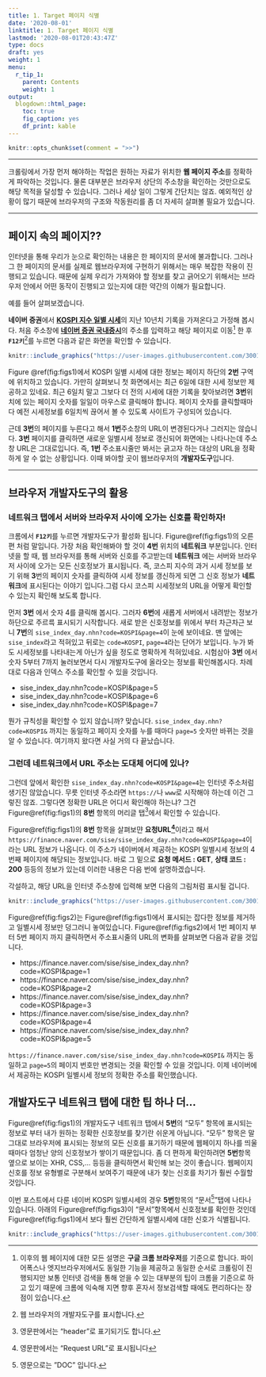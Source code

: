 ```yaml
---
title: 1. Target 페이지 식별
date: '2020-08-01'
linktitle: 1. Target 페이지 식별
lastmod: '2020-08-01T20:43:47Z'
type: docs
draft: yes
weight: 1
menu:
  r_tip_1:
    parent: Contents
    weight: 1
output:
  blogdown::html_page:
    toc: true
    fig_caption: yes
    df_print: kable
---
```


```r
knitr::opts_chunk$set(comment = ">>")
```

---


크롤링에서 가장 먼저 해야하는 작업은 원하는 자료가 위치한 **웹 페이지 주소**를 정확하게 파악하는 것입니다. 물론 대부분은 브라우저 상단의 주소창을 확인하는 것만으로도 해당 목적을 달성할 수 있습니다. 그러나 세상 일이 그렇게 간단치는 않죠. 예외적인 상황이 많기 때문에 브라우저의 구조와 작동원리를 좀 더 자세히 살펴볼 필요가 있습니다.

---

## **페이지 속의 페이지??**

인터넷을 통해 우리가 눈으로 확인하는 내용은  한 페이지의 문서에 불과합니다. 그러나 그 한 페이지의 문서를 실제로  웹브라우저에 구현하기 위해서는 매우 복잡한 작용이 진행되고 있습니다. 때문에 실제 우리가 가져와야 할 정보를 찾고 긁어오기 위해서는 브라우저 안에서 어떤 동작이 진행되고 있는지에 대한 약간의 이해가 필요합니다. 

예를 들어 살펴보겠습니다.  

**네이버 증권**에서 [**KOSPI 지수 일별 시세**](https://finance.naver.com/sise/sise_index.nhn?code=KOSPI)의 
지난 10년치 기록을 가져온다고 가정해 봅시다. 처음 주소창에 [**네이버 증권 국내증시**](https://finance.naver.com/sise/sise_index.nhn?code=KOSPI)의 주소를 입력하고 해당 페이지로 이동^[이후의 웹 페이지에 대한 모든 설명은 **구글 크롬 브라우저**를 기준으로 합니다. 파이어폭스나 엣지브라우저에서도 동일한 기능을 제공하고 동일한 순서로 크롤링이 진행되지만 보통 인터넷 검색을 통해 얻을 수 있는 대부분의 팁이 크롬을 기준으로 하고 있기 때문에 크롬에 익숙해 지면 향후 혼자서 정보검색할 때에도 편리하다는 장점이 있습니다.] 한 후 
**`F12키`**^[웹 브라우저의 개발자도구를 표시합니다.]를 누르면 다음과 같은 화면을 확인할 수 있습니다.  


```r
knitr::include_graphics("https://user-images.githubusercontent.com/30010992/89721986-a1ffee80-da1e-11ea-9af8-c66eb549e81a.jpg")
```


Figure \@ref(fig:figs1)에서 KOSPI 일별 시세에 대한 정보는 페이지 하단의 **2번** 구역에 위치하고 있습니다. 가만히 살펴보니 첫 화면에서는 최근 6일에 대한 시세 정보만 제공하고 있네요. 최근 6일치 말고 그보다 더 전의 시세에 대한 기록을 찾아보려면 **3번**위치에 있는 페이지 숫자를 일일이 마우스로 클릭해야 합니다. 페이지 숫자를 클릭할때마다 예전 시세정보를 6일치씩 끊어서 볼 수 있도록 사이트가 구성되어 있습니다. 

근데 **3번**의 페이지를 누른다고 해서 **1번**주소창의 URL이 변경된다거나 그러지는 않습니다. **3번** 페이지를 클릭하면 새로운 일별시세 정보로 갱신되어 화면에는 나타나는데 주소창 URL은 그대로입니다. 즉, **1번** 주소표시줄만 봐서는 긁고자 하는 대상의 URL을 정확하게 알 수 없는 상황입니다. 이때 봐야할 곳이 웹브라우저의 **개발자도구**입니다. 

---

## **브라우저 개발자도구의 활용**
### 네트워크 탭에서 서버와 브라우저 사이에 오가는 신호를 확인하자! 
크롬에서 **`F12키`**를 누르면 개발자도구가 활성화 됩니다. Figure\@ref(fig:figs1)의 오른편 처럼 말입니다. 가장 처음 확인해봐야 할 것이 **4번** 위치의 **네트워크** 부분입니다. 인터넷을 할 때, 웹 브라우저를 통해 서버와 신호를 주고받는데 **네트워크** 에는 서버와 브라우저 사이에 오가는 모든 신호정보가 표시됩니다. 즉, 코스피 지수의 과거 시세 정보를 보기 위해 **3**번의 페이지 숫자를 클릭하여 시세 정보를 갱신하게 되면 그 신호 정보가 **네트워크**에 표시된다는 이야기 입니다.그럼 다시 코스피 시세정보의 URL을 어떻게 확인할 수 있는지 확인해 보도록 합니다. 

먼저 **3번** 에서 숫자 4를 클릭해 봅시다. 그러자 **6번**에 새롭게 서버에서 내려받는 정보가 하단으로 주르륵 표시되기 시작합니다. 새로 받은 신호정보를 위에서 부터 차근차근 보니 **7번**의 `sise_index_day.nhn?code=KOSPI&page=4`이 눈에 보이네요. 맨 앞에는 `sise_index`라고 적혀있고 뒤로는 `code=KOSPI`, `page=4`라는 단어가 보입니다. 누가 봐도 시세정보를 나타내는게 아닌가 싶을 정도로 명확하게 적혀있네요. 시험삼아 **3번** 에서 숫자 5부터 7까지 눌러보면서 다시 개발자도구에 올라오는 정보를 확인해봅시다. 차례대로 다음과 인덱스 주소를 확인할 수 있을 것입니다. 

- sise_index_day.nhn?code=KOSPI&page=5
- sise_index_day.nhn?code=KOSPI&page=6
- sise_index_day.nhn?code=KOSPI&page=7

뭔가 규칙성을 확인할 수 있지 않습니까? 맞습니다. `sise_index_day.nhn?code=KOSPI&` 까지는 동일하고 페이지 숫자를 누를 때마다 `page=5` 숫자만 바뀌는 것을 알 수 있습니다. 여기까지 왔다면 사실 거의 다 끝났습니다. 

### 그런데 네트워크에서 URL 주소는 도대체 어디에 있나?

그런데 앞에서 확인한 `sise_index_day.nhn?code=KOSPI&page=4`는 인터넷 주소처럼 생기진 않았습니다. 무릇 인터넷 주소라면 `https://`나 `www`로 시작해야 하는데 이건 그렇진 않죠. 그렇다면 정확한 URL은 어디서 확인해야 하는냐? 그건 Figure\@ref(fig:figs1)의 **8번** 항목의 머리글 탭^[영문판에서는 "header"로 표기되기도 합니다.]에서 확인할 수 있습니다. 

Figure\@ref(fig:figs1)의 **8번** 항목을 살펴보먄 **요청URL^[영문판에서는 "Request URL"로 표시됩니다]**이라고 해서 `https://finance.naver.com/sise/sise_index_day.nhn?code=KOSPI&page=4`이라는 URL 정보가 나옵니다. 이 주소가 네이버에서 제공하는 KOSPI 일별시세 정보의 4번째 페이지에 해당되는 정보입니다. 바로 그 밑으로 **요청 메서드 : GET**, **상태 코드 : 200** 등등의 정보가 있는데 이러한 내용은 다음 번에 설명하겠습니다. 

각설하고, 해당 URL을 인터넷 주소창에 입력해 보면 다음의 그림처럼 표시될 겁니다. 

```r
knitr::include_graphics("https://user-images.githubusercontent.com/30010992/89721985-9e6c6780-da1e-11ea-93fa-4d754b743783.jpg")
```

Figure\@ref(fig:figs2)는 Figure\@ref(fig:figs1)에서 표시되는 잡다한 정보를 제거하고 일별시세 정보만 덩그러니 놓여있습니다. Figure\@ref(fig:figs2)에서 1번 페이지 부터 5번 페이지 까지 클릭하면서 주소표시줄의 URL의 변화를 살펴보면 다음과 같을 것입니다. 

- https://finance.naver.com/sise/sise_index_day.nhn?code=KOSPI&page=1
- https://finance.naver.com/sise/sise_index_day.nhn?code=KOSPI&page=2
- https://finance.naver.com/sise/sise_index_day.nhn?code=KOSPI&page=3
- https://finance.naver.com/sise/sise_index_day.nhn?code=KOSPI&page=4
- https://finance.naver.com/sise/sise_index_day.nhn?code=KOSPI&page=5

`https://finance.naver.com/sise/sise_index_day.nhn?code=KOSPI&` 까지는 동일하고 `page=5`의 페이지 번호만 변경되는 것을 확인할 수 있을 것입니다. 이제 네이버에서 제공하는 KOSPI 일별시세 정보의 정확한 주소를 확인했습니다. 


## **개발자도구 네트워크 탭에 대한 팁 하나 더...**
Figure\@ref(fig:figs1)의 개발자도구 네트워크 탭에서 **5번**의 "모두" 항목에 표시되는 정보로 부터 내가 원하는 정확한 신호정보를 찾기란 쉬운게 아닙니다. "모두" 항목은 말 그대로 브라우저에 표시되는 정보의 모든 신호를 표기하기 때문에 웹페이지 하나를 띄울 때마다 엄청난 양의 신호정보가 쌓이기 때문입니다. 좀 더 편하게 확인하려면 **5번**항목 옆으로 보이는 XHR, CSS,... 등등을 클릭하면서 확인해 보는 것이 좋습니다. 웹페이지 신호를 정보 유형별로 구분해서 보여주기 때문에 내가 찾는 신호를 차기가 훨씬 수월할 것입니다. 

이번 포스트에서 다룬 네이버 KOSPI 일별시세의 경우  **5번**항목의 "문서^[영문으로는 "DOC" 입니다.]"탭에 나타나 있습니다. 아래의 Figure\@ref(fig:figs3)이 "문서"항목에서 신호정보를 확인한 것인데 Figure\@ref(fig:figs1)에서 보다 훨씬 간단하게 일별시세에 대한 신호가 식별됩니다.

```r
knitr::include_graphics("https://user-images.githubusercontent.com/30010992/89721987-a5937580-da1e-11ea-8d2f-4e8ed85d094d.jpg")
```